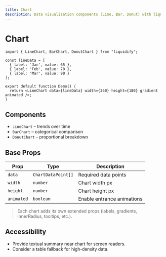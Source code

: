 ```yaml
---
title: Chart
description: Data visualization components (Line, Bar, Donut) with liquid glass aesthetics.
---
```


# Chart

```tsx live
import { LineChart, BarChart, DonutChart } from "liquidify";

const lineData = [
  { label: 'Jan', value: 65 },
  { label: 'Feb', value: 78 },
  { label: 'Mar', value: 90 }
];

export default function Demo() {
  return <LineChart data={lineData} width={360} height={180} gradient animated />;
}
```

## Components

- `LineChart` – trends over time
- `BarChart` – categorical comparison
- `DonutChart` – proportional breakdown

## Base Props

| Prop | Type | Description |
|------|------|-------------|
| `data` | `ChartDataPoint[]` | Required data points |
| `width` | `number` | Chart width px |
| `height` | `number` | Chart height px |
| `animated` | `boolean` | Enable entrance animations |

> Each chart adds its own extended props (labels, gradients, innerRadius, tooltips, etc.).

## Accessibility

- Provide textual summary near chart for screen readers.
- Consider a table fallback for high-density data.
